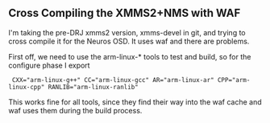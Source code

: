 == Cross Compiling the XMMS2+NMS with WAF ==

I'm taking the pre-DRJ xmms2 version, xmms-devel in git, and trying to cross compile it for the Neuros OSD.
It uses waf and there are problems.

First off, we need to use the arm-linux-* tools to test and build, so for the configure phase I export

  CXX="arm-linux-g++" CC="arm-linux-gcc" AR="arm-linux-ar" CPP="arm-linux-cpp" RANLIB="arm-linux-ranlib"

This works fine for all tools, since they find their way into the waf cache and waf uses them during the build process.